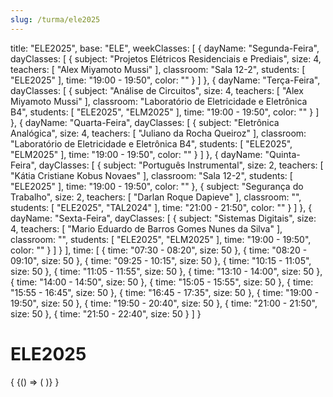 ```yaml
---
slug: /turma/ele2025
---
```

  title: "ELE2025",
  base: "ELE",
  weekClasses: [
    {
      dayName: "Segunda-Feira",
      dayClasses: [
        {
          subject: "Projetos Elétricos Residenciais e Prediais",
          size: 4,
          teachers: [
            "Alex Miyamoto Mussi"
          ],
          classroom: "Sala 12-2",
          students: [
            "ELE2025"
          ],
          time: "19:00 - 19:50",
          color: ""
        }
      ]
    },
    {
      dayName: "Terça-Feira",
      dayClasses: [
        {
          subject: "Análise de Circuitos",
          size: 4,
          teachers: [
            "Alex Miyamoto Mussi"
          ],
          classroom: "Laboratório de Eletricidade e Eletrônica B4",
          students: [
            "ELE2025",
            "ELM2025"
          ],
          time: "19:00 - 19:50",
          color: ""
        }
      ]
    },
    {
      dayName: "Quarta-Feira",
      dayClasses: [
        {
          subject: "Eletrônica Analógica",
          size: 4,
          teachers: [
            "Juliano da Rocha Queiroz"
          ],
          classroom: "Laboratório de Eletricidade e Eletrônica B4",
          students: [
            "ELE2025",
            "ELM2025"
          ],
          time: "19:00 - 19:50",
          color: ""
        }
      ]
    },
    {
      dayName: "Quinta-Feira",
      dayClasses: [
        {
          subject: "Português Instrumental",
          size: 2,
          teachers: [
            "Kátia Cristiane Kobus Novaes"
          ],
          classroom: "Sala 12-2",
          students: [
            "ELE2025"
          ],
          time: "19:00 - 19:50",
          color: ""
        },
        {
          subject: "Segurança do Trabalho",
          size: 2,
          teachers: [
            "Darlan Roque Dapieve"
          ],
          classroom: "",
          students: [
            "ELE2025",
            "TAL2024"
          ],
          time: "21:00 - 21:50",
          color: ""
        }
      ]
    },
    {
      dayName: "Sexta-Feira",
      dayClasses: [
        {
          subject: "Sistemas Digitais",
          size: 4,
          teachers: [
            "Mario Eduardo de Barros Gomes Nunes da Silva"
          ],
          classroom: "",
          students: [
            "ELE2025",
            "ELM2025"
          ],
          time: "19:00 - 19:50",
          color: ""
        }
      ]
    }
  ],
  time: [
    {
      time: "07:30 - 08:20",
      size: 50
    },
    {
      time: "08:20 - 09:10",
      size: 50
    },
    {
      time: "09:25 - 10:15",
      size: 50
    },
    {
      time: "10:15 - 11:05",
      size: 50
    },
    {
      time: "11:05 - 11:55",
      size: 50
    },
    {
      time: "13:10 - 14:00",
      size: 50
    },
    {
      time: "14:00 - 14:50",
      size: 50
    },
    {
      time: "15:05 - 15:55",
      size: 50
    },
    {
      time: "15:55 - 16:45",
      size: 50
    },
    {
      time: "16:45 - 17:35",
      size: 50
    },
    {
      time: "19:00 - 19:50",
      size: 50
    },
    {
      time: "19:50 - 20:40",
      size: 50
    },
    {
      time: "21:00 - 21:50",
      size: 50
    },
    {
      time: "21:50 - 22:40",
      size: 50
    }
  ]
}

# ELE2025

<div>
  {
    <BrowserOnly>
      {() => (
        <Grid
          title={data.title}
          weekClasses={data.weekClasses}
          time={data.time}
        />
      )}
    </BrowserOnly>
  }
</div>
